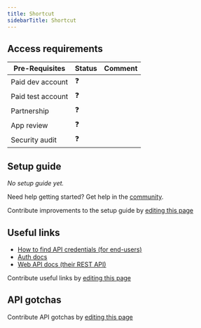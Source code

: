 ```yaml
---
title: Shortcut
sidebarTitle: Shortcut
---
```



<Overview />
<PreBuiltTooling />
<PreBuiltUseCases />

## Access requirements
| Pre-Requisites | Status | Comment|
| - | - | - |
| Paid dev account | ❓ |  |
| Paid test account | ❓ |  |
| Partnership | ❓ | |
| App review | ❓ |  |
| Security audit | ❓ | |


## Setup guide

_No setup guide yet._

<Tip>Need help getting started? Get help in the [community](https://nango.dev/slack).</Tip>

<Note>Contribute improvements to the setup guide by [editing this page](https://github.com/nangohq/nango/tree/master/docs-v2/integrations/all/shortcut.mdx)</Note>


## Useful links

-   [How to find API credentials (for end-users)](https://app.shortcut.com/settings/account/api-tokens)
-   [Auth docs](https://developer.shortcut.com/api/rest/v3#Authentication)
-   [Web API docs (their REST API)](https://developer.shortcut.com/api/rest/v3)

<Note>Contribute useful links by [editing this page](https://github.com/nangohq/nango/tree/master/docs-v2/integrations/all/shortcut.mdx)</Note>

## API gotchas

<Note>Contribute API gotchas by [editing this page](https://github.com/nangohq/nango/tree/master/docs-v2/integrations/all/shortcut.mdx)</Note>
